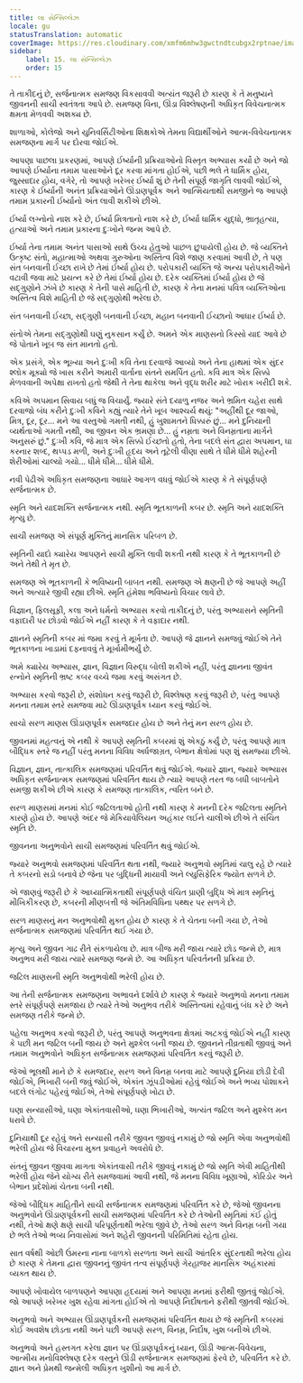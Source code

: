 ```yaml
---
title: લા સેન્સિલ્લેઝ
locale: gu
statusTranslation: automatic
coverImage: https://res.cloudinary.com/xmfm6mhw3gwctndtcubgx2rptnae/image/upload/v1740337243/small_cover_educacion_fundamental_a051170f1c.webp
sidebar:
    label: 15. લા સેન્સિલ્લેઝ
    order: 15
---
```

તે તાકીદનું છે, સર્જનાત્મક સમજણ વિકસાવવી અત્યંત જરૂરી છે કારણ કે તે મનુષ્યને જીવનની સાચી સ્વતંત્રતા આપે છે. સમજણ વિના, ઊંડા વિશ્લેષણની અધિકૃત વિવેચનાત્મક ક્ષમતા મેળવવી અશક્ય છે.

શાળાઓ, કોલેજો અને યુનિવર્સિટીઓના શિક્ષકોએ તેમના વિદ્યાર્થીઓને આત્મ-વિવેચનાત્મક સમજણના માર્ગ પર દોરવા જોઈએ.

આપણા પાછલા પ્રકરણમાં, આપણે ઈર્ષ્યાની પ્રક્રિયાઓનો વિસ્તૃત અભ્યાસ કર્યો છે અને જો આપણે ઈર્ષ્યાના તમામ પાસાઓને દૂર કરવા માંગતા હોઈએ, પછી ભલે તે ધાર્મિક હોય, જુસ્સાદાર હોય, વગેરે, તો આપણે ખરેખર ઈર્ષ્યા શું છે તેની સંપૂર્ણ જાગૃતિ લાવવી જોઈએ, કારણ કે ઈર્ષ્યાની અનંત પ્રક્રિયાઓને ઊંડાણપૂર્વક અને આત્મિયતાથી સમજીને જ આપણે તમામ પ્રકારની ઈર્ષ્યાનો અંત લાવી શકીએ છીએ.

ઈર્ષ્યા લગ્નોનો નાશ કરે છે, ઈર્ષ્યા મિત્રતાનો નાશ કરે છે, ઈર્ષ્યા ધાર્મિક યુદ્ધો, ભ્રાતૃહત્યા, હત્યાઓ અને તમામ પ્રકારના દુઃખોને જન્મ આપે છે.

ઈર્ષ્યા તેના તમામ અનંત પાસાઓ સાથે ઉચ્ચ હેતુઓ પાછળ છુપાયેલી હોય છે. જે વ્યક્તિને ઉત્કૃષ્ટ સંતો, મહાત્માઓ અથવા ગુરુઓના અસ્તિત્વ વિશે જાણ કરવામાં આવી છે, તે પણ સંત બનવાની ઈચ્છા રાખે છે તેમાં ઈર્ષ્યા હોય છે. પરોપકારી વ્યક્તિ જે અન્ય પરોપકારીઓને વટાવી જવા માટે પ્રયત્ન કરે છે તેમાં ઈર્ષ્યા હોય છે. દરેક વ્યક્તિમાં ઈર્ષ્યા હોય છે જે સદ્ગુણોને ઝંખે છે કારણ કે તેની પાસે માહિતી છે, કારણ કે તેના મનમાં પવિત્ર વ્યક્તિઓના અસ્તિત્વ વિશે માહિતી છે જે સદ્ગુણોથી ભરેલા છે.

સંત બનવાની ઈચ્છા, સદ્ગુણી બનવાની ઈચ્છા, મહાન બનવાની ઈચ્છાનો આધાર ઈર્ષ્યા છે.

સંતોએ તેમના સદ્ગુણોથી ઘણું નુકસાન કર્યું છે. અમને એક માણસનો કિસ્સો યાદ આવે છે જે પોતાને ખૂબ જ સંત માનતો હતો.

એક પ્રસંગે, એક ભૂખ્યા અને દુઃખી કવિ તેના દરવાજે આવ્યો અને તેના હાથમાં એક સુંદર શ્લોક મૂક્યો જે ખાસ કરીને અમારી વાર્તાના સંતને સમર્પિત હતો. કવિ માત્ર એક સિક્કો મેળવવાની અપેક્ષા રાખતો હતો જેથી તે તેના થાકેલા અને વૃદ્ધ શરીર માટે ખોરાક ખરીદી શકે.

કવિએ અપમાન સિવાય બધું જ વિચાર્યું. જ્યારે સંતે દયાળુ નજર અને ભ્રમિત ચહેરા સાથે દરવાજો બંધ કરીને દુઃખી કવિને કહ્યું ત્યારે તેને ખૂબ આશ્ચર્ય થયું: "અહીંથી દૂર જાઓ, મિત્ર, દૂર, દૂર... મને આ વસ્તુઓ ગમતી નથી, હું ખુશામતને ધિક્કારું છું... મને દુનિયાની વ્યર્થતાઓ ગમતી નથી, આ જીવન એક ભ્રમણા છે... હું નમ્રતા અને વિનમ્રતાના માર્ગને અનુસરું છું." દુઃખી કવિ, જે માત્ર એક સિક્કો ઈચ્છતો હતો, તેના બદલે સંત દ્વારા અપમાન, ઘા કરનાર શબ્દ, થપ્પડ મળી, અને દુઃખી હૃદય અને તૂટેલી વીણા સાથે તે ધીમે ધીમે શહેરની શેરીઓમાં ચાલ્યો ગયો... ધીમે ધીમે... ધીમે ધીમે.

નવી પેઢીએ અધિકૃત સમજણના આધારે આગળ વધવું જોઈએ કારણ કે તે સંપૂર્ણપણે સર્જનાત્મક છે.

સ્મૃતિ અને યાદશક્તિ સર્જનાત્મક નથી. સ્મૃતિ ભૂતકાળની કબર છે. સ્મૃતિ અને યાદશક્તિ મૃત્યુ છે.

સાચી સમજણ એ સંપૂર્ણ મુક્તિનું માનસિક પરિબળ છે.

સ્મૃતિની યાદો ક્યારેય આપણને સાચી મુક્તિ લાવી શકતી નથી કારણ કે તે ભૂતકાળની છે અને તેથી તે મૃત છે.

સમજણ એ ભૂતકાળની કે ભવિષ્યની બાબત નથી. સમજણ એ ક્ષણની છે જે આપણે અહીં અને અત્યારે જીવી રહ્યા છીએ. સ્મૃતિ હંમેશા ભવિષ્યનો વિચાર લાવે છે.

વિજ્ઞાન, ફિલસૂફી, કલા અને ધર્મનો અભ્યાસ કરવો તાકીદનું છે, પરંતુ અભ્યાસને સ્મૃતિની વફાદારી પર છોડવો જોઈએ નહીં કારણ કે તે વફાદાર નથી.

જ્ઞાનને સ્મૃતિની કબર માં જમા કરવું તે મૂર્ખતા છે. આપણે જે જ્ઞાનને સમજવું જોઈએ તેને ભૂતકાળના ખાડામાં દફનાવવું તે મૂર્ખામીભર્યું છે.

અમે ક્યારેય અભ્યાસ, જ્ઞાન, વિજ્ઞાન વિરુદ્ધ બોલી શકીએ નહીં, પરંતુ જ્ઞાનના જીવંત રત્નોને સ્મૃતિની ભ્રષ્ટ કબર વચ્ચે જમા કરવું અસંગત છે.

અભ્યાસ કરવો જરૂરી છે, સંશોધન કરવું જરૂરી છે, વિશ્લેષણ કરવું જરૂરી છે, પરંતુ આપણે મનના તમામ સ્તરે સમજવા માટે ઊંડાણપૂર્વક ધ્યાન કરવું જોઈએ.

સાચો સરળ માણસ ઊંડાણપૂર્વક સમજદાર હોય છે અને તેનું મન સરળ હોય છે.

જીવનમાં મહત્વનું એ નથી કે આપણે સ્મૃતિની કબરમાં શું એકઠું કર્યું છે, પરંતુ આપણે માત્ર બૌદ્ધિક સ્તરે જ નહીં પરંતુ મનના વિવિધ અર્ધજાગ્રત, બેભાન ક્ષેત્રોમાં પણ શું સમજ્યા છીએ.

વિજ્ઞાન, જ્ઞાન, તાત્કાલિક સમજણમાં પરિવર્તિત થવું જોઈએ. જ્યારે જ્ઞાન, જ્યારે અભ્યાસ અધિકૃત સર્જનાત્મક સમજણમાં પરિવર્તિત થાય છે ત્યારે આપણે તરત જ બધી બાબતોને સમજી શકીએ છીએ કારણ કે સમજણ તાત્કાલિક, ત્વરિત બને છે.

સરળ માણસમાં મનમાં કોઈ જટિલતાઓ હોતી નથી કારણ કે મનની દરેક જટિલતા સ્મૃતિને કારણે હોય છે. આપણે અંદર જે મેકિયાવેલિયન અહંકાર લઈને ચાલીએ છીએ તે સંચિત સ્મૃતિ છે.

જીવનના અનુભવોને સાચી સમજણમાં પરિવર્તિત થવું જોઈએ.

જ્યારે અનુભવો સમજણમાં પરિવર્તિત થતા નથી, જ્યારે અનુભવો સ્મૃતિમાં ચાલુ રહે છે ત્યારે તે કબરનો સડો બનાવે છે જેના પર બુદ્ધિની માયાવી અને લ્યુસિફેરિક જ્યોત સળગે છે.

એ જાણવું જરૂરી છે કે આધ્યાત્મિકતાથી સંપૂર્ણપણે વંચિત પ્રાણી બુદ્ધિ એ માત્ર સ્મૃતિનું મૌખિકીકરણ છે, કબરની મીણબત્તી જે અંતિમવિધિના પથ્થર પર સળગે છે.

સરળ માણસનું મન અનુભવોથી મુક્ત હોય છે કારણ કે તે ચેતના બની ગયા છે, તેઓ સર્જનાત્મક સમજણમાં પરિવર્તિત થઈ ગયા છે.

મૃત્યુ અને જીવન ગાઢ રીતે સંકળાયેલા છે. માત્ર બીજ મરી જાય ત્યારે છોડ જન્મે છે, માત્ર અનુભવ મરી જાય ત્યારે સમજણ જન્મે છે. આ અધિકૃત પરિવર્તનની પ્રક્રિયા છે.

જટિલ માણસની સ્મૃતિ અનુભવોથી ભરેલી હોય છે.

આ તેની સર્જનાત્મક સમજણના અભાવને દર્શાવે છે કારણ કે જ્યારે અનુભવો મનના તમામ સ્તરે સંપૂર્ણપણે સમજાય છે ત્યારે તેઓ અનુભવ તરીકે અસ્તિત્વમાં રહેવાનું બંધ કરે છે અને સમજણ તરીકે જન્મે છે.

પહેલા અનુભવ કરવો જરૂરી છે, પરંતુ આપણે અનુભવના ક્ષેત્રમાં અટકવું જોઈએ નહીં કારણ કે પછી મન જટિલ બની જાય છે અને મુશ્કેલ બની જાય છે. જીવનને તીવ્રતાથી જીવવું અને તમામ અનુભવોને અધિકૃત સર્જનાત્મક સમજણમાં પરિવર્તિત કરવું જરૂરી છે.

જેઓ ભૂલથી માને છે કે સમજદાર, સરળ અને વિનમ્ર બનવા માટે આપણે દુનિયા છોડી દેવી જોઈએ, ભિખારી બની જવું જોઈએ, એકાંત ઝૂંપડીઓમાં રહેવું જોઈએ અને ભવ્ય પોશાકને બદલે લંગોટ પહેરવું જોઈએ, તેઓ સંપૂર્ણપણે ખોટા છે.

ઘણા સન્યાસીઓ, ઘણા એકાંતવાસીઓ, ઘણા ભિખારીઓ, અત્યંત જટિલ અને મુશ્કેલ મન ધરાવે છે.

દુનિયાથી દૂર રહેવું અને સન્યાસી તરીકે જીવન જીવવું નકામું છે જો સ્મૃતિ એવા અનુભવોથી ભરેલી હોય જે વિચારના મુક્ત પ્રવાહને અવરોધે છે.

સંતનું જીવન જીવવા માગતા એકાંતવાસી તરીકે જીવવું નકામું છે જો સ્મૃતિ એવી માહિતીથી ભરેલી હોય જેને યોગ્ય રીતે સમજવામાં આવી નથી, જે મનના વિવિધ ખૂણાઓ, કોરિડોર અને બેભાન પ્રદેશોમાં ચેતના બની નથી.

જેઓ બૌદ્ધિક માહિતીને સાચી સર્જનાત્મક સમજણમાં પરિવર્તિત કરે છે, જેઓ જીવનના અનુભવોને ઊંડાણપૂર્વકની સાચી સમજણમાં પરિવર્તિત કરે છે તેઓની સ્મૃતિમાં કંઈ હોતું નથી, તેઓ ક્ષણે ક્ષણે સાચી પરિપૂર્ણતાથી ભરેલા જીવે છે, તેઓ સરળ અને વિનમ્ર બની ગયા છે ભલે તેઓ ભવ્ય નિવાસોમાં અને શહેરી જીવનની પરિમિતિમાં રહેતા હોય.

સાત વર્ષથી ઓછી ઉંમરના નાના બાળકો સરળતા અને સાચી આંતરિક સુંદરતાથી ભરેલા હોય છે કારણ કે તેમના દ્વારા જીવનનું જીવંત તત્વ સંપૂર્ણપણે ગેરહાજર માનસિક અહંકારમાં વ્યક્ત થાય છે.

આપણે ખોવાયેલ બાળપણને આપણા હૃદયમાં અને આપણા મનમાં ફરીથી જીતવું જોઈએ. જો આપણે ખરેખર ખુશ રહેવા માંગતા હોઈએ તો આપણે નિર્દોષતાને ફરીથી જીતવી જોઈએ.

અનુભવો અને અભ્યાસ ઊંડાણપૂર્વકની સમજણમાં પરિવર્તિત થાય છે જે સ્મૃતિની કબરમાં કોઈ અવશેષ છોડતા નથી અને પછી આપણે સરળ, વિનમ્ર, નિર્દોષ, ખુશ બનીએ છીએ.

અનુભવો અને હસ્તગત કરેલા જ્ઞાન પર ઊંડાણપૂર્વકનું ધ્યાન, ઊંડી આત્મ-વિવેચના, આત્મીય મનોવિશ્લેષણ દરેક વસ્તુને ઊંડી સર્જનાત્મક સમજણમાં ફેરવે છે, પરિવર્તિત કરે છે. જ્ઞાન અને પ્રેમથી જન્મેલી અધિકૃત ખુશીનો આ માર્ગ છે.

